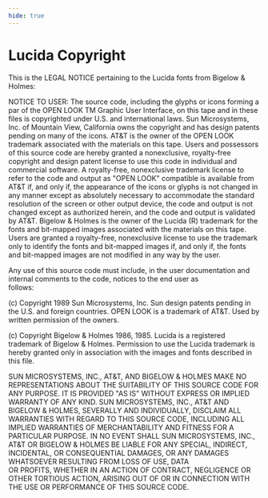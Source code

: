 ```yaml
---
hide: true
---
```


# Lucida Copyright

This is the LEGAL NOTICE pertaining to the Lucida fonts from Bigelow & Holmes:

NOTICE TO USER: The source code, including the glyphs or icons
forming a par of the OPEN LOOK TM Graphic User Interface, on this
tape and in these files is copyrighted under U.S. and international
laws. Sun Microsystems, Inc. of Mountain View, California owns
the copyright and has design patents pending on many of the icons.
AT&T is the owner of the OPEN LOOK trademark associated with the
materials on this tape. Users and possessors of this source code
are hereby granted a nonexclusive, royalty-free copyright and
design patent license to use this code in individual and
commercial software. A royalty-free, nonexclusive trademark
license to refer to the code and output as "OPEN LOOK" compatible
is available from AT&T if, and only if, the appearance of the
icons or glyphs is not changed in any manner except as absolutely
necessary to accommodate the standard resolution of the screen or
other output device, the code and output is not changed except as
authorized herein, and the code and output is validated by AT&T.
Bigelow & Holmes is the owner of the Lucida (R) trademark for the
fonts and bit-mapped images associated with the materials on this
tape. Users are granted a royalty-free, nonexclusive license to use
the trademark only to identify the fonts and bit-mapped images if,
and only if, the fonts and bit-mapped images are not modified in any
way by the user.

Any use of this source code must include, in the user documentation
and internal comments to the code, notices to the end user as  
follows:

(c) Copyright 1989 Sun Microsystems, Inc. Sun design patents
pending in the U.S. and foreign countries. OPEN LOOK is a
trademark of AT&T. Used by written permission of the owners.

(c) Copyright Bigelow & Holmes 1986, 1985. Lucida is a registered
trademark of Bigelow & Holmes. Permission to use the Lucida
trademark is hereby granted only in association with the images
and fonts described in this file.

SUN MICROSYSTEMS, INC., AT&T, AND BIGELOW & HOLMES
MAKE NO REPRESENTATIONS ABOUT THE SUITABILITY OF
THIS SOURCE CODE FOR ANY PURPOSE. IT IS PROVIDED "AS IS"
WITHOUT EXPRESS OR IMPLIED WARRANTY OF ANY KIND.
SUN  MICROSYSTEMS, INC., AT&T AND BIGELOW  & HOLMES,
SEVERALLY AND INDIVIDUALLY, DISCLAIM ALL WARRANTIES
WITH REGARD TO THIS SOURCE CODE, INCLUDING ALL IMPLIED
WARRANTIES OF MERCHANTABILITY AND FITNESS FOR A
PARTICULAR PURPOSE. IN NO EVENT SHALL SUN MICROSYSTEMS,
INC., AT&T OR BIGELOW & HOLMES BE LIABLE FOR ANY
SPECIAL, INDIRECT, INCIDENTAL, OR CONSEQUENTIAL DAMAGES,
OR ANY DAMAGES WHATSOEVER RESULTING FROM LOSS OF USE, DATA 	
OR PROFITS, WHETHER IN AN ACTION OF  CONTRACT, NEGLIGENCE
OR OTHER TORTIOUS ACTION, ARISING OUT OF OR IN CONNECTION
WITH THE USE OR PERFORMANCE OF THIS SOURCE CODE.
